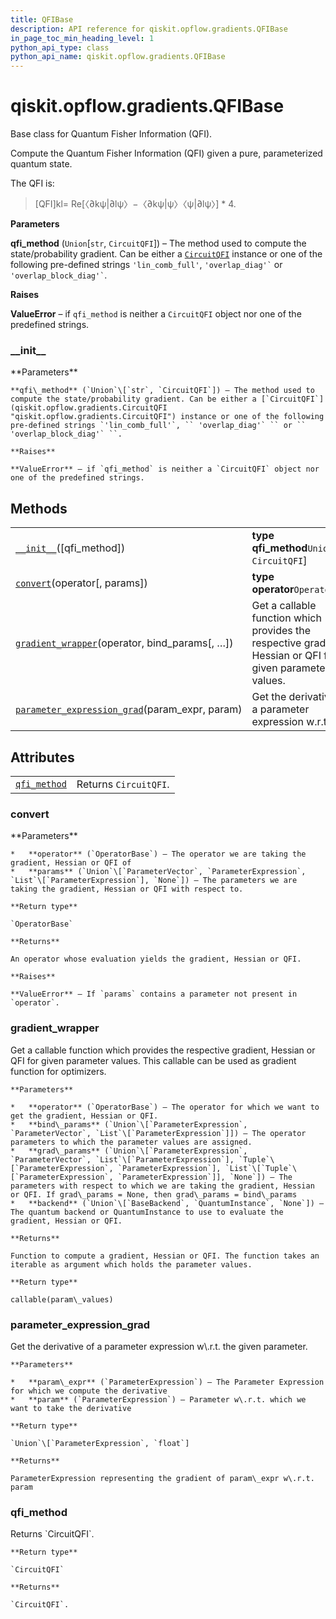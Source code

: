 ```yaml
---
title: QFIBase
description: API reference for qiskit.opflow.gradients.QFIBase
in_page_toc_min_heading_level: 1
python_api_type: class
python_api_name: qiskit.opflow.gradients.QFIBase
---
```


<span id="qiskit-opflow-gradients-qfibase" />

# qiskit.opflow\.gradients.QFIBase

<Class id="qiskit.opflow.gradients.QFIBase" isDedicatedPage={true} github="https://github.com/qiskit/qiskit/tree/stable/0.17/qiskit/opflow/gradients/qfi_base.py" signature="QFIBase(qfi_method='lin_comb_full')" modifiers="class">
  Base class for Quantum Fisher Information (QFI).

  Compute the Quantum Fisher Information (QFI) given a pure, parameterized quantum state.

  The QFI is:

  > \[QFI]kl= Re\[〈∂kψ|∂lψ〉−〈∂kψ|ψ〉〈ψ|∂lψ〉] \* 4.

  **Parameters**

  **qfi\_method** (`Union`\[`str`, `CircuitQFI`]) – The method used to compute the state/probability gradient. Can be either a [`CircuitQFI`](qiskit.opflow.gradients.CircuitQFI "qiskit.opflow.gradients.CircuitQFI") instance or one of the following pre-defined strings `'lin_comb_full'`, `` 'overlap_diag'` `` or `` 'overlap_block_diag'` ``.

  **Raises**

  **ValueError** – if `qfi_method` is neither a `CircuitQFI` object nor one of the predefined strings.

  ### \_\_init\_\_

  <Function id="qiskit.opflow.gradients.QFIBase.__init__" signature="__init__(qfi_method='lin_comb_full')">
    **Parameters**

    **qfi\_method** (`Union`\[`str`, `CircuitQFI`]) – The method used to compute the state/probability gradient. Can be either a [`CircuitQFI`](qiskit.opflow.gradients.CircuitQFI "qiskit.opflow.gradients.CircuitQFI") instance or one of the following pre-defined strings `'lin_comb_full'`, `` 'overlap_diag'` `` or `` 'overlap_block_diag'` ``.

    **Raises**

    **ValueError** – if `qfi_method` is neither a `CircuitQFI` object nor one of the predefined strings.
  </Function>

  ## Methods

  |                                                                                                                                                                           |                                                                                                            |
  | ------------------------------------------------------------------------------------------------------------------------------------------------------------------------- | ---------------------------------------------------------------------------------------------------------- |
  | [`__init__`](#qiskit.opflow.gradients.QFIBase.__init__ "qiskit.opflow.gradients.QFIBase.__init__")(\[qfi\_method])                                                        | **type qfi\_method**`Union`\[`str`, `CircuitQFI`]                                                          |
  | [`convert`](#qiskit.opflow.gradients.QFIBase.convert "qiskit.opflow.gradients.QFIBase.convert")(operator\[, params])                                                      | **type operator**`OperatorBase`                                                                            |
  | [`gradient_wrapper`](#qiskit.opflow.gradients.QFIBase.gradient_wrapper "qiskit.opflow.gradients.QFIBase.gradient_wrapper")(operator, bind\_params\[, …])                  | Get a callable function which provides the respective gradient, Hessian or QFI for given parameter values. |
  | [`parameter_expression_grad`](#qiskit.opflow.gradients.QFIBase.parameter_expression_grad "qiskit.opflow.gradients.QFIBase.parameter_expression_grad")(param\_expr, param) | Get the derivative of a parameter expression w\.r.t.                                                       |

  ## Attributes

  |                                                                                                          |                       |
  | -------------------------------------------------------------------------------------------------------- | --------------------- |
  | [`qfi_method`](#qiskit.opflow.gradients.QFIBase.qfi_method "qiskit.opflow.gradients.QFIBase.qfi_method") | Returns `CircuitQFI`. |

  ### convert

  <Function id="qiskit.opflow.gradients.QFIBase.convert" signature="convert(operator, params=None)" modifiers="abstract">
    **Parameters**

    *   **operator** (`OperatorBase`) – The operator we are taking the gradient, Hessian or QFI of
    *   **params** (`Union`\[`ParameterVector`, `ParameterExpression`, `List`\[`ParameterExpression`], `None`]) – The parameters we are taking the gradient, Hessian or QFI with respect to.

    **Return type**

    `OperatorBase`

    **Returns**

    An operator whose evaluation yields the gradient, Hessian or QFI.

    **Raises**

    **ValueError** – If `params` contains a parameter not present in `operator`.
  </Function>

  ### gradient\_wrapper

  <Function id="qiskit.opflow.gradients.QFIBase.gradient_wrapper" signature="gradient_wrapper(operator, bind_params, grad_params=None, backend=None)">
    Get a callable function which provides the respective gradient, Hessian or QFI for given parameter values. This callable can be used as gradient function for optimizers.

    **Parameters**

    *   **operator** (`OperatorBase`) – The operator for which we want to get the gradient, Hessian or QFI.
    *   **bind\_params** (`Union`\[`ParameterExpression`, `ParameterVector`, `List`\[`ParameterExpression`]]) – The operator parameters to which the parameter values are assigned.
    *   **grad\_params** (`Union`\[`ParameterExpression`, `ParameterVector`, `List`\[`ParameterExpression`], `Tuple`\[`ParameterExpression`, `ParameterExpression`], `List`\[`Tuple`\[`ParameterExpression`, `ParameterExpression`]], `None`]) – The parameters with respect to which we are taking the gradient, Hessian or QFI. If grad\_params = None, then grad\_params = bind\_params
    *   **backend** (`Union`\[`BaseBackend`, `QuantumInstance`, `None`]) – The quantum backend or QuantumInstance to use to evaluate the gradient, Hessian or QFI.

    **Returns**

    Function to compute a gradient, Hessian or QFI. The function takes an iterable as argument which holds the parameter values.

    **Return type**

    callable(param\_values)
  </Function>

  ### parameter\_expression\_grad

  <Function id="qiskit.opflow.gradients.QFIBase.parameter_expression_grad" signature="parameter_expression_grad(param_expr, param)" modifiers="static">
    Get the derivative of a parameter expression w\.r.t. the given parameter.

    **Parameters**

    *   **param\_expr** (`ParameterExpression`) – The Parameter Expression for which we compute the derivative
    *   **param** (`ParameterExpression`) – Parameter w\.r.t. which we want to take the derivative

    **Return type**

    `Union`\[`ParameterExpression`, `float`]

    **Returns**

    ParameterExpression representing the gradient of param\_expr w\.r.t. param
  </Function>

  ### qfi\_method

  <Attribute id="qiskit.opflow.gradients.QFIBase.qfi_method">
    Returns `CircuitQFI`.

    **Return type**

    `CircuitQFI`

    **Returns**

    `CircuitQFI`.
  </Attribute>
</Class>

